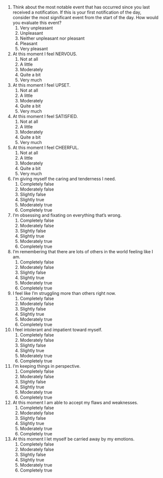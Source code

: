 1. Think about the most notable event that has occurred since you last received a notification. If this is your first notification of the day, consider the most significant event from the start of the day. How would you evaluate this event?
   1) Very unpleasant
   2) Unpleasant
   3) Neither unpleasant nor pleasant
   4) Pleasant
   5) Very pleasant

2. At this moment I feel NERVOUS.
   1) Not at all
   2) A little
   3) Moderately
   4) Quite a bit
   5) Very much

3. At this moment I feel UPSET.
   1) Not at all
   2) A little
   3) Moderately
   4) Quite a bit
   5) Very much

4. At this moment I feel SATISFIED.
   1) Not at all
   2) A little
   3) Moderately
   4) Quite a bit
   5) Very much

5. At this moment I feel CHEERFUL.
   1) Not at all
   2) A little
   3) Moderately
   4) Quite a bit
   5) Very much

6. I’m giving myself the caring and tenderness I need.
   1) Completely false
   2) Moderately false 
   3) Slightly false
   4) Slightly true
   5) Moderately true 
   6) Completely true

7. I’m obsessing and fixating on everything that’s wrong.
   1) Completely false
   2) Moderately false 
   3) Slightly false
   4) Slightly true
   5) Moderately true 
   6) Completely true

8. I’m remembering that there are lots of others in the world feeling like I am.
   1) Completely false
   2) Moderately false 
   3) Slightly false
   4) Slightly true
   5) Moderately true 
   6) Completely true  

9. I feel like I’m struggling more than others right now.
   1) Completely false
   2) Moderately false 
   3) Slightly false
   4) Slightly true
   5) Moderately true 
   6) Completely true

10. I feel intolerant and impatient toward myself.
    1) Completely false
    2) Moderately false 
    3) Slightly false
    4) Slightly true
    5) Moderately true 
    6) Completely true

11. I’m keeping things in perspective.
    1) Completely false
    2) Moderately false 
    3) Slightly false
    4) Slightly true
    5) Moderately true 
    6) Completely true

12. At this moment I am able to accept my flaws and weaknesses.
    1) Completely false
    2) Moderately false 
    3) Slightly false
    4) Slightly true
    5) Moderately true 
    6) Completely true

13. At this moment I let myself be carried away by my emotions.
    1) Completely false
    2) Moderately false 
    3) Slightly false
    4) Slightly true
    5) Moderately true 
    6) Completely true
